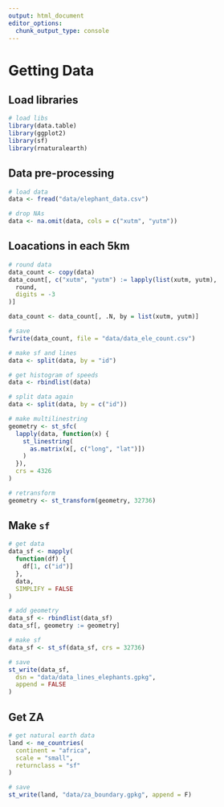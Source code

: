 ```yaml
---
output: html_document
editor_options: 
  chunk_output_type: console
---
```


# Getting Data

## Load libraries

```r
# load libs
library(data.table)
library(ggplot2)
library(sf)
library(rnaturalearth)
```

## Data pre-processing

```r
# load data
data <- fread("data/elephant_data.csv")

# drop NAs
data <- na.omit(data, cols = c("xutm", "yutm"))
```

## Loacations in each 5km

```r
# round data
data_count <- copy(data)
data_count[, c("xutm", "yutm") := lapply(list(xutm, yutm),
  round,
  digits = -3
)]

data_count <- data_count[, .N, by = list(xutm, yutm)]

# save
fwrite(data_count, file = "data/data_ele_count.csv")
```


```r
# make sf and lines
data <- split(data, by = "id")

# get histogram of speeds
data <- rbindlist(data)

# split data again
data <- split(data, by = c("id"))

# make multilinestring
geometry <- st_sfc(
  lapply(data, function(x) {
    st_linestring(
      as.matrix(x[, c("long", "lat")])
    )
  }),
  crs = 4326
)

# retransform
geometry <- st_transform(geometry, 32736)
```

## Make `sf`

```r
# get data
data_sf <- mapply(
  function(df) {
    df[1, c("id")]
  },
  data,
  SIMPLIFY = FALSE
)

# add geometry
data_sf <- rbindlist(data_sf)
data_sf[, geometry := geometry]

# make sf
data_sf <- st_sf(data_sf, crs = 32736)

# save
st_write(data_sf,
  dsn = "data/data_lines_elephants.gpkg",
  append = FALSE
)
```

## Get ZA

```r
# get natural earth data
land <- ne_countries(
  continent = "africa",
  scale = "small",
  returnclass = "sf"
)

# save
st_write(land, "data/za_boundary.gpkg", append = F)
```
